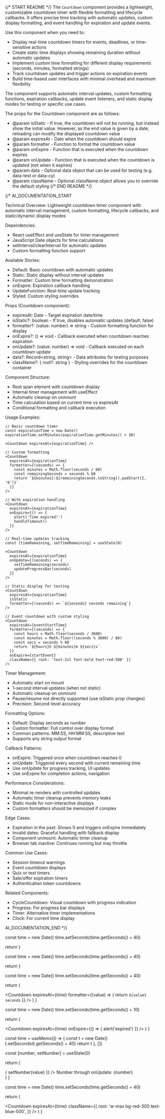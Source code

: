 
{/* START README */}
The `Countdown` component provides a lightweight, customizable countdown timer with flexible formatting and lifecycle callbacks. It offers precise time tracking with automatic updates, custom display formatting, and event handling for expiration and update events.

Use this component when you need to:

- Display real-time countdown timers for events, deadlines, or time-sensitive actions
- Create static time displays showing remaining duration without automatic updates
- Implement custom time formatting for different display requirements (seconds, minutes, formatted strings)
- Track countdown updates and trigger actions on expiration events
- Build time-based user interfaces with minimal overhead and maximum flexibility

The component supports automatic interval updates, custom formatting functions, expiration callbacks, update event listeners, and static display modes for testing or specific use cases.

The props for the Countdown component are as follows:

- @param isStatic - If true, the countdown will not be running, but instead show the initial value. However, as the end value is given by a date, reloading can modify the displayed countdown value
- @param expiresAt - Date when the countdown should expire
- @param formatter - Function to format the countdown value
- @param onExpire - Function that is executed when the countdown expires
- @param onUpdate - Function that is executed when the countdown is updated (not when it expires)
- @param data - Optional data object that can be used for testing (e.g. data-test or data-cy)
- @param className - Optional className object allows you to override the default styling
  {/* END README */}

{/*
AI_DOCUMENTATION_START

Technical Overview: Lightweight countdown timer component with automatic interval management, custom formatting, lifecycle callbacks, and static/dynamic display modes

Dependencies:

- React useEffect and useState for timer management
- JavaScript Date objects for time calculations
- setInterval/clearInterval for automatic updates
- Custom formatting function support

Available Stories:

- Default: Basic countdown with automatic updates
- Static: Static display without interval updates
- Formatter: Custom time formatting demonstration
- onExpire: Expiration callback handling
- UpdateFunction: Real-time update tracking
- Styled: Custom styling overrides

Props (Countdown component):

- expiresAt: Date - Target expiration date/time
- isStatic?: boolean - If true, disables automatic updates (default: false)
- formatter?: (value: number) => string - Custom formatting function for display
- onExpire?: () => void - Callback executed when countdown reaches expiration
- onUpdate?: (value: number) => void - Callback executed on each countdown update
- data?: Record<string, string> - Data attributes for testing purposes
- className?: { root?: string } - Styling overrides for the countdown container

Component Structure:

- Root span element with countdown display
- Internal timer management with useEffect
- Automatic cleanup on unmount
- Time calculation based on current time vs expiresAt
- Conditional formatting and callback execution

Usage Examples:

```tsx
// Basic countdown timer
const expirationTime = new Date()
expirationTime.setMinutes(expirationTime.getMinutes() + 30)

<Countdown expiresAt={expirationTime} />

// Custom formatting
<Countdown
  expiresAt={expirationTime}
  formatter={(seconds) => {
    const minutes = Math.floor(seconds / 60)
    const remainingSeconds = seconds % 60
    return `${minutes}:${remainingSeconds.toString().padStart(2, '0')}`
  }}
/>

// With expiration handling
<Countdown
  expiresAt={expirationTime}
  onExpire={() => {
    alert('Time expired!')
    handleTimeout()
  }}
/>

// Real-time updates tracking
const [timeRemaining, setTimeRemaining] = useState(0)

<Countdown
  expiresAt={expirationTime}
  onUpdate={(seconds) => {
    setTimeRemaining(seconds)
    updateProgressBar(seconds)
  }}
/>

// Static display for testing
<Countdown
  expiresAt={expirationTime}
  isStatic
  formatter={(seconds) => `${seconds} seconds remaining`}
/>

// Event countdown with custom styling
<Countdown
  expiresAt={eventStartTime}
  formatter={(seconds) => {
    const hours = Math.floor(seconds / 3600)
    const minutes = Math.floor((seconds % 3600) / 60)
    const secs = seconds % 60
    return `${hours}h ${minutes}m ${secs}s`
  }}
  onExpire={startEvent}
  className={{ root: 'text-2xl font-bold text-red-500' }}
/>
```

Timer Management:

- Automatic start on mount
- 1-second interval updates (when not static)
- Automatic cleanup on unmount
- Pause/resume not directly supported (use isStatic prop changes)
- Precision: Second-level accuracy

Formatting Options:

- Default: Display seconds as number
- Custom formatter: Full control over display format
- Common patterns: MM:SS, HH:MM:SS, descriptive text
- Supports any string output format

Callback Patterns:

- onExpire: Triggered once when countdown reaches 0
- onUpdate: Triggered every second with current remaining time
- Use onUpdate for progress tracking, UI updates
- Use onExpire for completion actions, navigation

Performance Considerations:

- Minimal re-renders with controlled updates
- Automatic timer cleanup prevents memory leaks
- Static mode for non-interactive displays
- Custom formatters should be memoized if complex

Edge Cases:

- Expiration in the past: Shows 0 and triggers onExpire immediately
- Invalid dates: Graceful handling with fallback display
- Component unmount: Automatic timer cleanup
- Browser tab inactive: Continues running but may throttle

Common Use Cases:

- Session timeout warnings
- Event countdown displays
- Quiz or test timers
- Sale/offer expiration timers
- Authentication token countdowns

Related Components:

- CycleCountdown: Visual countdown with progress indication
- Progress: For progress bar displays
- Timer: Alternative timer implementations
- Clock: For current time display

AI_DOCUMENTATION_END
*/}

  const time = new Date()
  time.setSeconds(time.getSeconds() + 40)

return <Countdown expiresAt={time} />
}

  const time = new Date()
  time.setSeconds(time.getSeconds() + 40)

return <Countdown expiresAt={time} isStatic />
}

  const time = new Date()
  time.setSeconds(time.getSeconds() + 40)

return (

<Countdown
  expiresAt={time}
  formatter={(value) => {
    return `${value} seconds`
  }}
/>
) }

  const time = new Date()
  time.setSeconds(time.getSeconds() + 10)

return (

<Countdown
  expiresAt={time}
  onExpire={() => {
    alert('expired')
  }}
/>
) }

  const time = useMemo(() => {
    const t = new Date()
    t.setSeconds(t.getSeconds() + 40)
    return t
  }, [])

const [number, setNumber] = useState(0)

return (

<div>
  <Countdown
    expiresAt={time}
    onUpdate={(value) => {
      setNumber(value)
    }}
  />
  Number through onUpdate: {number}
</div>
) }

  const time = new Date()
  time.setSeconds(time.getSeconds() + 40)

return (

<Countdown
  expiresAt={time}
  className={{
    root: 'w-max bg-red-300 text-blue-500',
  }}
/>
) }

